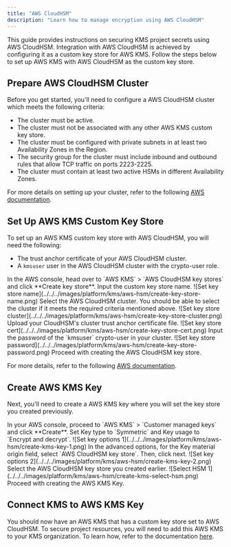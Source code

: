 ```yaml
---
title: "AWS CloudHSM"
description: "Learn how to manage encryption using AWS CloudHSM"
---
```


This guide provides instructions on securing KMS project secrets using AWS CloudHSM. 
Integration with AWS CloudHSM is achieved by configuring it as a custom key store for AWS KMS. 
Follow the steps below to set up AWS KMS with AWS CloudHSM as the custom key store.

## Prepare AWS CloudHSM Cluster

Before you get started, you'll need to configure a AWS CloudHSM cluster which meets the following criteria:

- The cluster must be active.
- The cluster must not be associated with any other AWS KMS custom key store.
- The cluster must be configured with private subnets in at least two Availability Zones in the Region.
- The security group for the cluster must include inbound and outbound rules that allow TCP traffic on ports 2223-2225.
- The cluster must contain at least two active HSMs in different Availability Zones.

For more details on setting up your cluster, refer to the following [AWS documentation](https://docs.aws.amazon.com/kms/latest/developerguide/create-keystore.html#before-keystore).

## Set Up AWS KMS Custom Key Store

To set up an AWS KMS custom key store with AWS CloudHSM, you will need the following:

- The trust anchor certificate of your AWS CloudHSM cluster.
- A `kmsuser` user in the AWS CloudHSM cluster with the crypto-user role.

<Steps>
  <Step title="Navigate to Key store creation page">
    In the AWS console, head over to `AWS KMS` > `AWS CloudHSM key stores` and click **Create key store**.
  </Step>
  <Step title="Add key store name">
    Input the custom key store name. ![Set key store name](../../../images/platform/kms/aws-hsm/create-key-store-name.png)
  </Step>
  <Step title="Select HSM cluster">
    Select the AWS CloudHSM cluster. You should be able to select the cluster if it meets the required criteria mentioned above. 
    ![Set key store cluster](../../../images/platform/kms/aws-hsm/create-key-store-cluster.png)
  </Step>
  <Step title="Upload trust anchor certificate">
    Upload your CloudHSM's cluster trust anchor certificate file. 
    ![Set key store cert](../../../images/platform/kms/aws-hsm/create-key-store-cert.png)
  </Step>
  <Step title="Provide cluster user password">
    Input the password of the `kmsuser` crypto-user in your cluster. 
    ![Set key store password](../../../images/platform/kms/aws-hsm/create-key-store-password.png)
  </Step>
  <Step title="Finish key store creation">
    Proceed with creating the AWS CloudHSM key store.
  </Step>
</Steps>

For more details, refer to the following [AWS documentation](https://docs.aws.amazon.com/kms/latest/developerguide/create-keystore.html#create-keystore-console).

## Create AWS KMS Key
Next, you'll need to create a AWS KMS key where you will set the key store you created previously. 

<Steps>
  <Step title="Navigate to AWS KMS key creation page">
    In your AWS console, proceed to `AWS KMS` > `Customer managed keys` and click **Create**.
  </Step>
  <Step title="Set key options">
    Set Key type to `Symmetric` and Key usage to `Encrypt and decrypt`. 
    ![Set key options 1](../../../images/platform/kms/aws-hsm/create-kms-key-1.png)
  </Step>
  <Step title="Select key material origin">
    In the advanced options, for the Key material origin field, select `AWS CloudHSM key store`. Then, click next. 
    ![Set key options 2](../../../images/platform/kms/aws-hsm/create-kms-key-2.png)
  </Step>
  <Step title="Choose key store">
    Select the AWS CloudHSM key store you created earlier. 
    ![Select HSM 1](../../../images/platform/kms/aws-hsm/create-kms-select-hsm.png)
  </Step>
  <Step title="Finish KMS key creation">
    Proceed with creating the AWS KMS Key.
  </Step>
</Steps>

## Connect KMS to AWS KMS Key

You should now have an AWS KMS that has a custom key store set to AWS CloudHSM. 
To secure project resources, you will need to add this AWS KMS to your KMS organization. To learn how, refer to the documentation [here](./aws-kms).